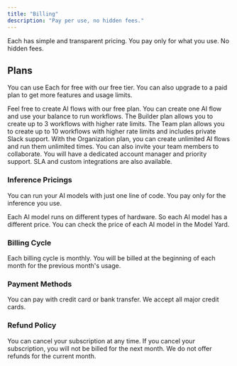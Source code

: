 ```yaml
---
title: "Billing"
description: "Pay per use, no hidden fees."
---
```


Each has simple and transparent pricing. You pay only for what you use. No hidden fees.

## Plans

You can use Each for free with our free tier. You can also upgrade to a paid plan to get more features and usage limits.

<Tabs>
  <Tab title="☝️ Free Plan">
    Feel free to create AI flows with our free plan. You can create one AI flow and use your balance to run workflows.
  </Tab>
  <Tab title="🚀 Builder Plan">
    The Builder plan allows you to create up to 3 workflows with higher rate limits.
  </Tab>
  <Tab title="⚡Team Plan">
    The Team plan allows you to create up to 10 workflows with higher rate limits and includes private Slack support.
  </Tab>
  <Tab title="🏢 Organization">
    With the Organization plan, you can create unlimited AI flows and run them unlimited times. You can also invite your team members to collaborate.
    You will have a dedicated account manager and priority support. SLA and custom integrations are also available.
  </Tab>
</Tabs>

### Inference Pricings

You can run your AI models with just one line of code. You pay only for the inference you use.

Each AI model runs on different types of hardware. So each AI model has a different price. You can check the price of each AI model in the Model Yard.

### Billing Cycle

Each billing cycle is monthly. You will be billed at the beginning of each month for the previous month's usage.

### Payment Methods

You can pay with credit card or bank transfer. We accept all major credit cards.

### Refund Policy

You can cancel your subscription at any time. 
If you cancel your subscription, you will not be billed for the next month. We do not offer refunds for the current month.

